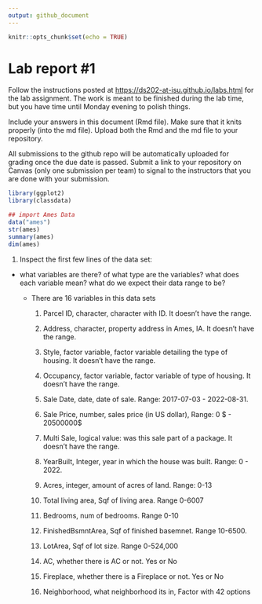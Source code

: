 ```yaml
---
output: github_document
---
```


<!-- README.md is generated from README.Rmd. Please edit the README.Rmd file -->

```r
knitr::opts_chunk$set(echo = TRUE)
```

# Lab report #1

Follow the instructions posted at <https://ds202-at-isu.github.io/labs.html> for the lab assignment. The work is meant to be finished during the lab time, but you have time until Monday evening to polish things.

Include your answers in this document (Rmd file). Make sure that it knits properly (into the md file). Upload both the Rmd and the md file to your repository.

All submissions to the github repo will be automatically uploaded for grading once the due date is passed. Submit a link to your repository on Canvas (only one submission per team) to signal to the instructors that you are done with your submission.

```r
library(ggplot2)
library(classdata)

## import Ames Data
data("ames")
str(ames)
summary(ames)
dim(ames)

```

1.  Inspect the first few lines of the data set:

-   what variables are there? of what type are the variables? what does each variable mean? what do we expect their data range to be?

    -   There are 16 variables in this data sets

        1.  Parcel ID, character, character with ID. It doesn't have the range.

        2.  Address, character, property address in Ames, IA. It doesn't have the range.

        3.  Style, factor variable, factor variable detailing the type of housing. It doesn't have the range.

        4.  Occupancy, factor variable, factor variable of type of housing. It doesn't have the range.

        5.  Sale Date, date, date of sale. Range: 2017-07-03 - 2022-08-31.

        6.  Sale Price, number, sales price (in US dollar), Range: 0 \$ - 20500000\$

        7.  Multi Sale, logical value: was this sale part of a package. It doesn't have the range.

        8.  YearBuilt, Integer, year in which the house was built. Range: 0 - 2022.

        9.  Acres, integer, amount of acres of land. Range: 0-13

        10. Total living area, Sqf of living area. Range 0-6007

        11. Bedrooms, num of bedrooms. Range 0-10

        12. FinishedBsmntArea, Sqf of finished basemnet. Range 10-6500.

        13. LotArea, Sqf of lot size. Range 0-524,000

        14. AC, whether there is AC or not. Yes or No

        15. Fireplace, whether there is a Fireplace or not. Yes or No

        16. Neighborhood, what neighborhood its in, Factor with 42 options

    ```r


    ```
